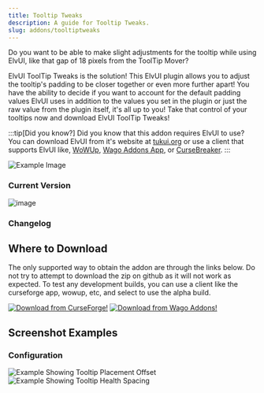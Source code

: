 ```yaml
---
title: Tooltip Tweaks
description: A guide for Tooltip Tweaks.
slug: addons/tooltiptweaks
---
```



<Background />

Do you want to be able to make slight adjustments for the tooltip while using ElvUI, like that gap of 18 pixels from the ToolTip Mover?

ElvUI ToolTip Tweaks is the solution! This ElvUI plugin allows you to adjust the tooltip's padding to be closer together or even more further apart! You have the ability to decide if you want to account for the default padding values ElvUI uses in addition to the values you set in the plugin or just the raw value from the plugin itself, it's all up to you! Take that control of your tooltips now and download ElvUI ToolTip Tweaks!

:::tip[Did you know?]
Did you know that this addon requires ElvUI to use? You can download ElvUI from it's website at [tukui.org](https://tukui.org/elvui) or use a client that supports ElvUI like, [WoWUp](https://wowup.io/), [Wago Addons App](https://addons.wago.io/app), or [CurseBreaker](https://github.com/AcidWeb/CurseBreaker).
:::

<img src="https://cdn-images.repoocreforged.dev/ToolTipTweaks/Config_Example1.png" alt="Example Image" />

### Current Version
<img src="https://img.shields.io/github/v/tag/repooc/ElvUI_ToolTipTweaks?style=for-the-badge&label=%20&color=A330C9" alt="image" data-zoom-off />

### Changelog
<Changelog />

## Where to Download
The only supported way to obtain the addon are through the links below. Do not try to attempt to download the zip on github as it will not work as expected. To test any development builds, you can use a client like the curseforge app, wowup, etc, and select to use the alpha build.

<FluidGrid minColumnWidth="20rem">
  <a href="https://www.curseforge.com/wow/addons/tooltip-tweaks-elvui-plugin"><img src="/images/CurseForgeBanner.png" alt="Download from CurseForge!" data-zoom-off /></a>
  <a href="https://addons.wago.io/addons/tooltip-tweaks-elvui-plugin"><img src="/images/WagoBanner.png" alt="Download from Wago Addons!" data-zoom-off /></a>
</FluidGrid>

## Screenshot Examples
### Configuration
<FluidGrid minColumnWidth="20rem">
  <img src="https://cdn-images.repoocreforged.dev/ToolTipTweaks/Config_Example1.png" alt="Example Showing Tooltip Placement Offset" />
  <img src="https://cdn-images.repoocreforged.dev/ToolTipTweaks/Config_Example2.png" alt="Example Showing Tooltip Health Spacing" />
</FluidGrid>
